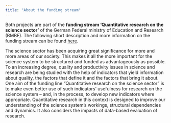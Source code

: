 ```yaml
---
title: "About the funding stream"
---
```


Both projects are part of the **funding stream 'Quantitative research on the science sector'** of the German Federal ministry of Education and Research (BMBF). The following short description and more information on the funding stream can be found [here](https://www.wihoforschung.de/wihoforschung/en/bmbf-funding-projects/funding-lines/quantitative-research-on-the-science-sector/quantitative-research-on-the-science-sector_node.html).

The science sector has been acquiring great significance for more and more areas of our society. This makes it all the more important for the science system to be structured and funded as advantageously as possible. To an increasing degree, quality and productivity issues in science and research are being studied with the help of indicators that yield information about quality, the factors that define it and the factors that bring it about. One aim of the funding line "Quantitative research on the science sector" is to make even better use of such indicators' usefulness for research on the science system -- and, in the process, to develop new indicators where appropriate. Quantitative research in this context is designed to improve our understanding of the science system's workings, structural dependencies and dynamics. It also considers the impacts of data-based evaluation of research.

